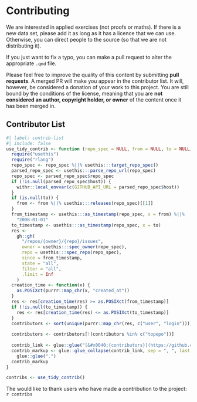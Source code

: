 # Contributing {.unlisted .unnumbered}

We are interested in applied exercises (not proofs or maths). If there is a new data set, please add it as long as it has a licence that we can use. Otherwise, you can direct people to the source (so that we are not distributing it).

If you just want to fix a typo, you can make a pull request to alter the appropriate `.qmd` file. 

Please feel free to improve the quality of this content by submitting **pull requests**. A merged PR will make you appear in the contributor list. It will, however, be considered a donation of your work to this project. You are still bound by the conditions of the license, meaning that you are **not considered an author, copyright holder, or owner** of the content once it has been merged in.


## Contributor List

```r
#| label: contrib-list
#| include: false
use_tidy_contrib <- function (repo_spec = NULL, from = NULL, to = NULL) {
  require("usethis")
  require("rlang")
  repo_spec <- repo_spec %||% usethis:::target_repo_spec()
  parsed_repo_spec <- usethis:::parse_repo_url(repo_spec)
  repo_spec <- parsed_repo_spec$repo_spec
  if (!is.null(parsed_repo_spec$host)) {
    withr::local_envvar(c(GITHUB_API_URL = parsed_repo_spec$host))
  }
  if (is.null(to)) {
    from <- from %||% usethis:::releases(repo_spec)[[1]]
  }
  from_timestamp <- usethis:::as_timestamp(repo_spec, x = from) %||%
    "2008-01-01"
  to_timestamp <- usethis:::as_timestamp(repo_spec, x = to)
  res <-
    gh::gh(
      "/repos/{owner}/{repo}/issues",
      owner = usethis:::spec_owner(repo_spec),
      repo = usethis:::spec_repo(repo_spec),
      since = from_timestamp,
      state = "all",
      filter = "all",
      .limit = Inf
    )
  creation_time <- function(x) {
    as.POSIXct(purrr::map_chr(x, "created_at"))
  }
  res <- res[creation_time(res) >= as.POSIXct(from_timestamp)]
  if (!is.null(to_timestamp)) {
    res <- res[creation_time(res) <= as.POSIXct(to_timestamp)]
  }
  contributors <- sort(unique(purrr::map_chr(res, c("user", "login"))))
  
  contributors <- contributors[!(contributors %in% c("topepo"))]
  
  contrib_link <- glue::glue("[&#x0040;{contributors}](https://github.com/{contributors})")
  contrib_markup <- glue::glue_collapse(contrib_link, sep = ", ", last = ", and ") +
    glue::glue(".")
  contrib_markup
}

contribs <- use_tidy_contrib()
```

The would like to thank users who have made a contribution to the project: `r contribs`
